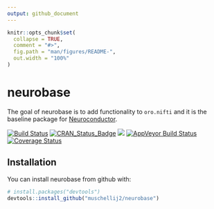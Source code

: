 ```yaml
---
output: github_document
---
```


<!-- README.md is generated from README.Rmd. Please edit that file -->

```r
knitr::opts_chunk$set(
  collapse = TRUE,
  comment = "#>",
  fig.path = "man/figures/README-",
  out.width = "100%"
)
```

# neurobase

The goal of neurobase is to add functionality to `oro.nifti` and it is the baseline package for [Neuroconductor](https://neuroconductor.org/).

[![Build Status](https://travis-ci.org/muschellij2/neurobase.svg?branch=master)](https://travis-ci.org/muschellij2/neurobase)
[![CRAN_Status_Badge](http://www.r-pkg.org/badges/version/neurobase)](https://cran.r-project.org/package=neurobase)
[![](http://cranlogs.r-pkg.org/badges/grand-total/neurobase)](
https://cran.r-project.org/package=neurobase)
[![AppVeyor Build Status](https://ci.appveyor.com/api/projects/status/github/muschellij2/neurobase?branch=master&svg=true)](https://ci.appveyor.com/project/muschellij2/neurobase)
[![Coverage Status](https://img.shields.io/coveralls/muschellij2/neurobase.svg)](https://coveralls.io/r/muschellij2/neurobase?branch=master)




## Installation

You can install neurobase from github with:

```r
# install.packages("devtools")
devtools::install_github("muschellij2/neurobase")
```

